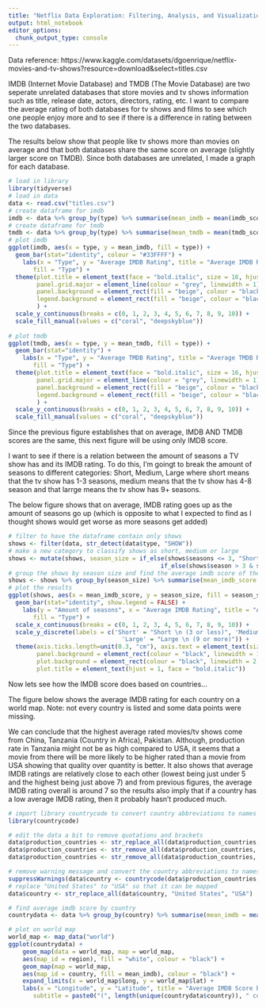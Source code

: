 ---
title: "Netflix Data Exploration: Filtering, Analysis, and Visualizations with R Studio by Andrew Romanof"
output: html_notebook
editor_options: 
  chunk_output_type: console
---

Data reference: https://www.kaggle.com/datasets/dgoenrique/netflix-movies-and-tv-shows?resource=download&select=titles.csv

IMDB (Internet Movie Database) and TMDB (The Movie Database) are two seperate unrelated databases that store movies and tv shows information such as title, release date, actors, directors, rating, etc. I want to compare the average rating of both databases for tv shows and films to see which one people enjoy more and to see if there is a difference in rating between the two databases.

The results below show that people like tv shows more than movies on average and that both databases share the same score on average (slightly larger score on TMDB). Since both databases are unrelated, I made a graph for each database.

```{r}
# load in library
library(tidyverse)
# load in data
data <- read.csv("titles.csv")
# create dataframe for imdb
imdb <- data %>% group_by(type) %>% summarise(mean_imdb = mean(imdb_score, na.rm = TRUE))
# create dataframe for tmdb
tmdb <- data %>% group_by(type) %>% summarise(mean_tmdb = mean(tmdb_score, na.rm = TRUE))
# plot imdb
ggplot(imdb, aes(x = type, y = mean_imdb, fill = type)) +
  geom_bar(stat="identity", colour = "#33FFFF") +
    labs(x = "Type", y = "Average IMDB Rating", title = "Average IMDB Rating for shows and movies on Netflix",
       fill = "Type") +
  theme(plot.title = element_text(face = "bold.italic", size = 16, hjust = 0.5), 
        panel.grid.major = element_line(colour = "grey", linewidth = 1), 
        panel.background = element_rect(fill = "beige", colour = "black", linewidth = 1),
        legend.background = element_rect(fill = "beige", colour = "black"), 
        ) +
  scale_y_continuous(breaks = c(0, 1, 2, 3, 4, 5, 6, 7, 8, 9, 10)) + 
  scale_fill_manual(values = c("coral", "deepskyblue"))
  
# plot tmdb
ggplot(tmdb, aes(x = type, y = mean_tmdb, fill = type)) +
  geom_bar(stat="identity") +
    labs(x = "Type", y = "Average TMDB Rating", title = "Average TMDB Rating for shows and movies on Netflix",
       fill = "Type") +
  theme(plot.title = element_text(face = "bold.italic", size = 16, hjust = 0.5), 
        panel.grid.major = element_line(colour = "grey", linewidth = 1), 
        panel.background = element_rect(fill = "beige", colour = "black", linewidth = 1),
        legend.background = element_rect(fill = "beige", colour = "black"), 
        ) +
  scale_y_continuous(breaks = c(0, 1, 2, 3, 4, 5, 6, 7, 8, 9, 10)) + 
  scale_fill_manual(values = c("coral", "deepskyblue"))
```

Since the previous figure establishes that on average, IMDB AND TMDB scores are the same, this next figure will be using only IMDB score.

I want to see if there is a relation between the amount of seasons a TV show has and its IMDB rating. To do this, I'm goingt to break the amount of seasons to different categories: Short, Medium, Large where short means that the tv show has 1-3 seasons, medium means that the tv show has 4-8 season and that larrge means the tv show has 9+ seasons.

The below figure shows that on average, IMDB rating goes up as the amount of seasons go up (which is opposite to what I expected to find as I thought shows would get worse as more seasons get added)


```{r}
# filter to have the dataframe contain only shows
shows <- filter(data, str_detect(data$type, "SHOW"))
# make a new category to classify shows as short, medium or large
shows <- mutate(shows, season_size = if_else(shows$seasons <= 3, "Short", 
                                           if_else(shows$season > 3 & shows$seasons < 9, "Medium", "Large")))
# group the shows by season size and find the average imdb score of them
shows <- shows %>% group_by(season_size) %>% summarise(mean_imdb_score = mean(imdb_score, na.rm = TRUE))
# plot the results
ggplot(shows, aes(x = mean_imdb_score, y = season_size, fill = season_size)) +
  geom_bar(stat="identity", show.legend = FALSE) +
    labs(y = "Amount of seasons", x = "Average IMDB Rating", title = "Average IMDB Rating for TV Shows by season size on Netflix",
       fill = "Type") +
  scale_x_continuous(breaks = c(0, 1, 2, 3, 4, 5, 6, 7, 8, 9, 10)) +
  scale_y_discrete(labels = c('Short' = "Short \n (3 or less)", 'Medium' = "Medium \n (Between 4 and 8)",
                                'Large' = "Large \n (9 or more)")) +
  theme(axis.ticks.length=unit(0.3, "cm"), axis.text = element_text(size = 10, face = "bold"),
        panel.background = element_rect(colour = "black", linewidth = 1.5),
        plot.background = element_rect(colour = "black", linewidth = 2, fill = "beige"),
        plot.title = element_text(hjust = 1, face = "bold.italic"))
```
Now lets see how the IMDB score does based on countries...

The figure below shows the average IMDB rating for each country on a world map. Note: not every country is listed and some data points were missing.

We can conclude that the highest average rated movies/tv shows come from China, Tanzania (Country in Africa), Pakistan. Although, production rate in Tanzania might not be as high compared to USA, it seems that a movie from there will be more likely to be higher rated than a movie from USA showing that quality over quantity is better. It also shows that average IMDB ratings are relatively close to each other (lowest being just under 5 and the highest being just above 7) and from previous figures, the average IMDB rating overall is around 7 so the results also imply that if a country has a low average IMDB rating, then it probably hasn't produced much.


```{r}
# import library countrycode to convert country abbreviations to names
library(countrycode)

# edit the data a bit to remove quotations and brackets
data$production_countries <- str_replace_all(data$production_countries, "'", "")
data$production_countries <- str_remove_all(data$production_countries, fixed("["))
data$production_countries <- str_remove_all(data$production_countries, fixed("]"))

# remove warning message and convert the country abbreviations to names in a new column
suppressWarnings(data$country <- countrycode(data$production_countries, origin = "iso2c", destination = "country.name"))
# replace "United States" to "USA" so that it can be mapped
data$country <- str_replace_all(data$country, "United States", "USA")

# find average imdb score by country
countrydata <- data %>% group_by(country) %>% summarise(mean_imdb = mean(imdb_score, na.rm = TRUE))

# plot on world map
world_map <- map_data("world")
ggplot(countrydata) +
    geom_map(data = world_map, map = world_map,
    aes(map_id = region), fill = "white", colour = "black") +
    geom_map(map = world_map,
    aes(map_id = country, fill = mean_imdb), colour = "black") +
    expand_limits(x = world_map$long, y = world_map$lat) +
    labs(x = "Longitude", y = "Latitude", title = "Average IMDB Score by Country",
       subtitle = paste0("(", length(unique(countrydata$country)), " countries)"), fill = "Average IMDB Score")
```


